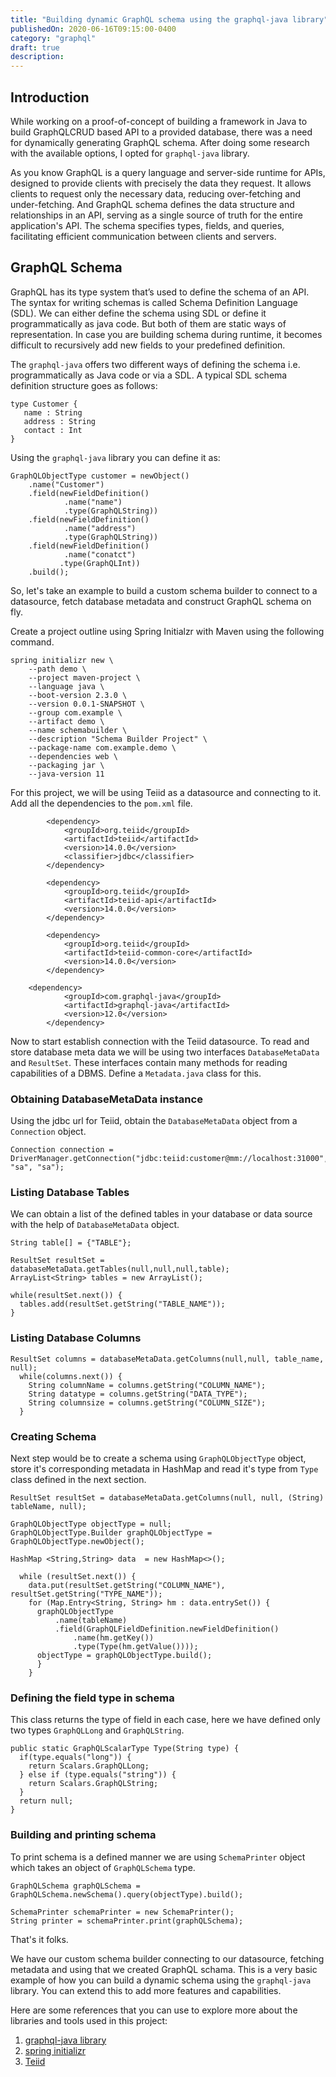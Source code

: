 ```yaml
---
title: "Building dynamic GraphQL schema using the graphql-java library"
publishedOn: 2020-06-16T09:15:00-0400
category: "graphql"
draft: true
description:
---
```


## Introduction

While working on a proof-of-concept of building a framework in Java to build GraphQLCRUD based API to a provided database,
there was a need for dynamically generating GraphQL schema. After doing some research with the available options, I opted for `graphql-java` library.

As you know GraphQL is a query language and server-side runtime for APIs, designed to provide clients with precisely the data they request.
It allows clients to request only the necessary data, reducing over-fetching and under-fetching.
And GraphQL schema defines the data structure and relationships in an API, serving as a single source of truth for the entire application's API.
The schema specifies types, fields, and queries, facilitating efficient communication between clients and servers.

## GraphQL Schema

GraphQL has its type system that’s used to define the schema of an API.
The syntax for writing schemas is called Schema Definition Language (SDL).
We can either define the schema using SDL or define it programmatically as java code.
But both of them are static ways of representation.
In case you are building schema during runtime, it becomes difficult to recursively add new fields to your predefined definition.

The `graphql-java` offers two different ways of defining the schema i.e. programmatically as Java code or via a SDL.
A typical SDL schema definition structure goes as follows:

```
type Customer {
   name : String
   address : String
   contact : Int
}
```

Using the `graphql-java` library you can define it as:

```
GraphQLObjectType customer = newObject()
    .name("Customer")
    .field(newFieldDefinition()
            .name("name")
            .type(GraphQLString))
    .field(newFieldDefinition()
            .name("address")
            .type(GraphQLString))
    .field(newFieldDefinition()
            .name("conatct")
           .type(GraphQLInt))
    .build();
```

So, let's take an example to build a custom schema builder to connect to a datasource, fetch database metadata and construct GraphQL schema on fly.

Create a project outline using Spring Initialzr with Maven using the following command.

```
spring initializr new \
    --path demo \
    --project maven-project \
    --language java \
    --boot-version 2.3.0 \
    --version 0.0.1-SNAPSHOT \
    --group com.example \
    --artifact demo \
    --name schemabuilder \
    --description "Schema Builder Project" \
    --package-name com.example.demo \
    --dependencies web \
    --packaging jar \
    --java-version 11
```

For this project, we will be using Teiid as a datasource and connecting to it. Add all the dependencies to the `pom.xml` file.

```
		<dependency>
			<groupId>org.teiid</groupId>
			<artifactId>teiid</artifactId>
			<version>14.0.0</version>
			<classifier>jdbc</classifier>
		</dependency>

		<dependency>
			<groupId>org.teiid</groupId>
			<artifactId>teiid-api</artifactId>
			<version>14.0.0</version>
		</dependency>

		<dependency>
			<groupId>org.teiid</groupId>
			<artifactId>teiid-common-core</artifactId>
			<version>14.0.0</version>
		</dependency>

    <dependency>
			<groupId>com.graphql-java</groupId>
			<artifactId>graphql-java</artifactId>
			<version>12.0</version>
		</dependency>
```

Now to start establish connection with the Teiid datasource. To read and store database meta data we will be using two interfaces `DatabaseMetaData` and `ResultSet`.
These interfaces contain many methods for reading capabilities of a DBMS. Define a `Metadata.java` class for this.

### Obtaining DatabaseMetaData instance

Using the jdbc url for Teiid, obtain the `DatabaseMetaData` object from a `Connection` object.

```
Connection connection = DriverManager.getConnection("jdbc:teiid:customer@mm://localhost:31000", "sa", "sa");
```

### Listing Database Tables

We can obtain a list of the defined tables in your database or data source with the help of `DatabaseMetaData` object.

```
String table[] = {"TABLE"};

ResultSet resultSet = databaseMetaData.getTables(null,null,null,table);
ArrayList<String> tables = new ArrayList();

while(resultSet.next()) {
  tables.add(resultSet.getString("TABLE_NAME"));
}
```

### Listing Database Columns

```
ResultSet columns = databaseMetaData.getColumns(null,null, table_name, null);
  while(columns.next()) {
    String columnName = columns.getString("COLUMN_NAME");
    String datatype = columns.getString("DATA_TYPE");
    String columnsize = columns.getString("COLUMN_SIZE");
  }
```

### Creating Schema

Next step would be to create a schema using `GraphQLObjectType` object, store it's corresponding metadata in HashMap and read it's type from `Type` class defined in the next section.

```
ResultSet resultSet = databaseMetaData.getColumns(null, null, (String) tableName, null);

GraphQLObjectType objectType = null;
GraphQLObjectType.Builder graphQLObjectType = GraphQLObjectType.newObject();

HashMap <String,String> data  = new HashMap<>();

  while (resultSet.next()) {
    data.put(resultSet.getString("COLUMN_NAME"), resultSet.getString("TYPE_NAME"));
    for (Map.Entry<String, String> hm : data.entrySet()) {
      graphQLObjectType
          .name(tableName)
          .field(GraphQLFieldDefinition.newFieldDefinition()
              .name(hm.getKey())
              .type(Type(hm.getValue())));
      objectType = graphQLObjectType.build();
      }
    }
```

### Defining the field type in schema

This class returns the type of field in each case, here we have defined only two types `GraphQLLong` and `GraphQLString`.

```
public static GraphQLScalarType Type(String type) {
  if(type.equals("long")) {
    return Scalars.GraphQLLong;
  } else if (type.equals("string")) {
    return Scalars.GraphQLString;
  }
  return null;
}
```

### Building and printing schema

To print schema is a defined manner we are using `SchemaPrinter` object which takes an object of `GraphQLSchema` type.

```
GraphQLSchema graphQLSchema = GraphQLSchema.newSchema().query(objectType).build();

SchemaPrinter schemaPrinter = new SchemaPrinter();
String printer = schemaPrinter.print(graphQLSchema);
```

That's it folks. 

We have our custom schema builder connecting to our datasource, fetching metadata and using that we created GraphQL schama.
This is a very basic example of how you can build a dynamic schema using the `graphql-java` library. You can extend this to add more features and capabilities.

Here are some references that you can use to explore more about the libraries and tools used in this project:

1. [graphql-java library](https://www.graphql-java.com/)
2. [spring initializr](https://docs.spring.io/spring-cli/reference/initializr.html)
3. [Teiid](https://teiid.io/)
